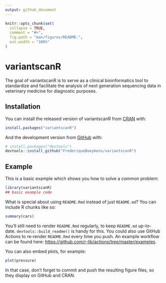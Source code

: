```yaml
---
output: github_document
---
```


<!-- README.md is generated from README.Rmd. Please edit that file -->

```r
knitr::opts_chunk$set(
  collapse = TRUE,
  comment = "#>",
  fig.path = "man/figures/README-",
  out.width = "100%"
)
```

# variantscanR

<!-- badges: start -->
<!-- badges: end -->

The goal of variantscanR is to serve as a clinical bioinformatics tool to standardize and facilitate the analysis of next generation sequencing data in veterinary medicine for diagnostic purposes. 

## Installation

You can install the released version of variantscanR from [CRAN](https://CRAN.R-project.org) with:

``` r
install.packages("variantscanR")
```

And the development version from [GitHub](https://github.com/) with:

``` r
# install.packages("devtools")
devtools::install_github("FrederiqueBoeykens/variantscanR")
```
## Example

This is a basic example which shows you how to solve a common problem:

```r
library(variantscanR)
## basic example code
```

What is special about using `README.Rmd` instead of just `README.md`? You can include R chunks like so:

```r
summary(cars)
```

You'll still need to render `README.Rmd` regularly, to keep `README.md` up-to-date. `devtools::build_readme()` is handy for this. You could also use GitHub Actions to re-render `README.Rmd` every time you push. An example workflow can be found here: <https://github.com/r-lib/actions/tree/master/examples>.

You can also embed plots, for example:

```r
plot(pressure)
```

In that case, don't forget to commit and push the resulting figure files, so they display on GitHub and CRAN.
